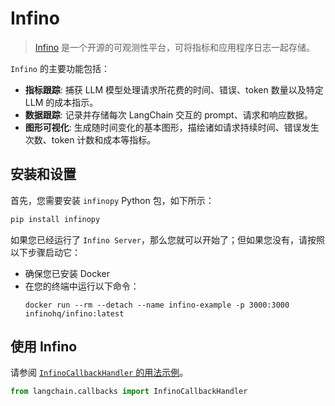 # Infino

>[Infino](https://github.com/infinohq/infino) 是一个开源的可观测性平台，可将指标和应用程序日志一起存储。

`Infino` 的主要功能包括：
- **指标跟踪**: 捕获 LLM 模型处理请求所花费的时间、错误、token 数量以及特定 LLM 的成本指示。
- **数据跟踪**: 记录并存储每次 LangChain 交互的 prompt、请求和响应数据。
- **图形可视化**: 生成随时间变化的基本图形，描绘诸如请求持续时间、错误发生次数、token 计数和成本等指标。

## 安装和设置

首先，您需要安装 `infinopy` Python 包，如下所示：

```bash
pip install infinopy
```

如果您已经运行了 `Infino Server`，那么您就可以开始了；但如果您没有，请按照以下步骤启动它：

- 确保您已安装 Docker
- 在您的终端中运行以下命令：
    ```
    docker run --rm --detach --name infino-example -p 3000:3000 infinohq/infino:latest
    ```



## 使用 Infino

请参阅 [`InfinoCallbackHandler` 的用法示例](/docs/integrations/callbacks/infino)。

```python
from langchain.callbacks import InfinoCallbackHandler
```